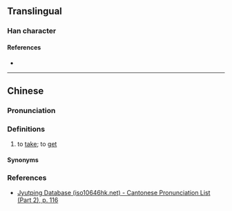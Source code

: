 {{character info}}
==Translingual==

===Han character===
{{Han char|rn=64|rad=手|as=09|sn=12|four=56032|canj=QWMV|ids=⿰扌畏}}

====References====
* {{Han ref|kx=0441.130|dkj=12335|dj=0792.080|hdz=31917.010|uh=63CB|ud=25547|bh=D96D|bd=55661}}

----

==Chinese==
{{zh-forms|alt=掗}}

===Pronunciation===
{{zh-pron
|m=wēi
|c=wui1
|h=pfs=
|md=
|mn=qz,jj,ph:òe
|w=
|mc=
|oc=
|cat=mn:v
}}

===Definitions===
{{zh-hanzi}}

# {{lb|zh|Quanzhou||Jinjiang|&|Philippines|_|Hokkien}} to [[take]]; to [[get]]

====Synonyms====
{{zh-dial|拿}}

===References===
* [http://www.iso10646hk.net/jp/document/download.jsp Jyutping Database (iso10646hk.net) - Cantonese Pronunciation List (Part 2), p. 116]